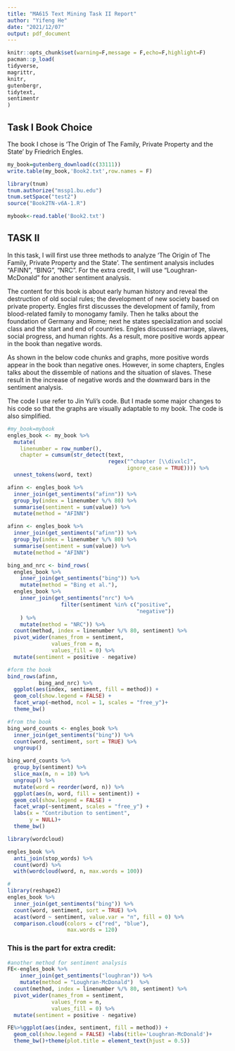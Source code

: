 ```yaml
---
title: "MA615 Text Mining Task II Report"
author: "Yifeng He"
date: "2021/12/07"
output: pdf_document
---
```


```r
knitr::opts_chunk$set(warning=F,message = F,echo=F,highlight=F)
pacman::p_load(
tidyverse,
magrittr,
knitr,
gutenbergr,
tidytext,
sentimentr
)
```

## Task I Book Choice

The book I chose is 'The Origin of The Family, Private Property and the State' by Friedrich Engles.

```r
my_book=gutenberg_download(c(33111))
write.table(my_book,'Book2.txt',row.names = F)

```

```r
library(tnum)
tnum.authorize("mssp1.bu.edu")
tnum.setSpace("test2")
source("Book2TN-v6A-1.R")
```

```r
mybook<-read.table('Book2.txt')
```

## TASK II

In this task, I will first use three methods to analyze 'The Origin of The Family, Private Property and the State'. The sentiment analysis includes "AFINN", "BING", "NRC". For the extra credit, I will use "Loughran-McDonald" for another sentiment analysis. 

The content for this book is about early human history and reveal the destruction of old social rules; the development of new society based on private property. Engles first discusses the development of family, from blood-related family to monogamy family. Then he talks about the foundation of Germany and Rome; next he states specialization and social class and the start and end of countries. Engles discussed marriage, slaves, social progress, and human rights. As a result, more positive words appear in the book than negative words. 

As shown in the below code chunks and graphs, more positive words appear in the book than negative ones. However, in some chapters, Engles talks about the dissemble of nations and the situation of slaves. These result in the increase of negative words and the downward bars in the sentiment analysis. 

The code I use refer to Jin Yuli's code. But I made some major changes to his code so that the graphs are visually adaptable to my book. The code is also simplified.

```r
#my_book=mybook
engles_book <- my_book %>%
  mutate(
    linenumber = row_number(),
    chapter = cumsum(str_detect(text, 
                                regex("^chapter [\\divxlc]", 
                                      ignore_case = TRUE)))) %>%
  unnest_tokens(word, text)
```


```r
afinn <- engles_book %>% 
  inner_join(get_sentiments("afinn")) %>% 
  group_by(index = linenumber %/% 80) %>% 
  summarise(sentiment = sum(value)) %>% 
  mutate(method = "AFINN")
```



```r
afinn <- engles_book %>% 
  inner_join(get_sentiments("afinn")) %>% 
  group_by(index = linenumber %/% 80) %>% 
  summarise(sentiment = sum(value)) %>% 
  mutate(method = "AFINN")

bing_and_nrc <- bind_rows(
  engles_book %>% 
    inner_join(get_sentiments("bing")) %>%
    mutate(method = "Bing et al."),
  engles_book %>% 
    inner_join(get_sentiments("nrc") %>% 
                 filter(sentiment %in% c("positive", 
                                         "negative"))
    ) %>%
    mutate(method = "NRC")) %>%
  count(method, index = linenumber %/% 80, sentiment) %>%
  pivot_wider(names_from = sentiment,
              values_from = n,
              values_fill = 0) %>% 
  mutate(sentiment = positive - negative)
```

```r
#form the book
bind_rows(afinn, 
          bing_and_nrc) %>%
  ggplot(aes(index, sentiment, fill = method)) +
  geom_col(show.legend = FALSE) +
  facet_wrap(~method, ncol = 1, scales = "free_y")+
  theme_bw()
```

```r
#from the book
bing_word_counts <- engles_book %>%
  inner_join(get_sentiments("bing")) %>%
  count(word, sentiment, sort = TRUE) %>%
  ungroup()
```

```r
bing_word_counts %>%
  group_by(sentiment) %>%
  slice_max(n, n = 10) %>% 
  ungroup() %>%
  mutate(word = reorder(word, n)) %>%
  ggplot(aes(n, word, fill = sentiment)) +
  geom_col(show.legend = FALSE) +
  facet_wrap(~sentiment, scales = "free_y") +
  labs(x = "Contribution to sentiment",
       y = NULL)+
  theme_bw()
```



```r
library(wordcloud)

engles_book %>%
  anti_join(stop_words) %>%
  count(word) %>%
  with(wordcloud(word, n, max.words = 100))
```



```r
#
library(reshape2)
engles_book %>%
  inner_join(get_sentiments("bing")) %>%
  count(word, sentiment, sort = TRUE) %>%
  acast(word ~ sentiment, value.var = "n", fill = 0) %>%
  comparison.cloud(colors = c("red", "blue"),
                   max.words = 120)
```

\newpage

### This is the part for extra credit:

```r
#another method for sentiment analysis
FE<-engles_book %>% 
    inner_join(get_sentiments("loughran")) %>%
    mutate(method = "Loughran-McDonald")  %>% 
  count(method, index = linenumber %/% 80, sentiment) %>% 
  pivot_wider(names_from = sentiment,
              values_from = n,
              values_fill = 0) %>% 
  mutate(sentiment = positive - negative)

FE%>%ggplot(aes(index, sentiment, fill = method)) +
  geom_col(show.legend = FALSE) +labs(title='Loughran-McDonald')+
  theme_bw()+theme(plot.title = element_text(hjust = 0.5))
```





